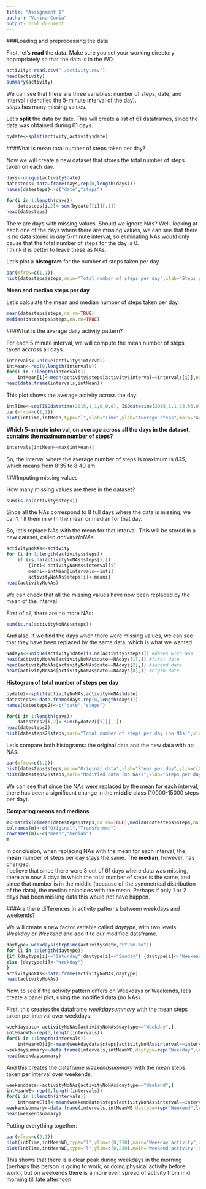 ```yaml
---
title: "Assignment 1"
author: "Vanina Coria"
output: html_document
---
```


###Loading and preprocessing the data


First, let's **read** the data. Make sure you set your working directory appropriately so that the data is in the WD.

```r
activity<-read.csv("./activity.csv")
head(activity)
summary(activity)
```

We can see that there are three variables: number of steps, date, and interval (identifies the 5-minute interval of the day).   
*steps* has many missing values. 

Let's **split** the data by date. This will create a list of 61 dataframes, since the data was obtained during 61 days.

```r
bydate<-split(activity,activity$date)
```

###What is mean total number of steps taken per day?

Now we will create a new dataset that stores the total number of steps taken on each day.

```r
days<-unique(activity$date)
datesteps<-data.frame(days,rep(0,length(days)))
names(datesteps)<-c("date","steps")

for(i in 1:length(days))
    datesteps[i,2]<-sum(bydate[[i]][,1])
head(datesteps)
```

There are days with missing values. Should we ignore NAs? Well, looking at each one of the days where there are missing values, we can see that there is no data stored in *any* 5-minute interval, so eliminating NAs would only cause that the total number of steps for the day is 0.  
I think it is better to leave these as NAs.

Let's plot a **histogram** for the number of steps taken per day.

```r
par(mfrow=c(1,1))
hist(datesteps$steps,main="Total number of steps per day",xlab="Steps per day")
```

**Mean and median steps per day**

Let's calculate the mean and median number of steps taken per day.
```r
mean(datesteps$steps,na.rm=TRUE)
median(datesteps$steps,na.rm=TRUE)
```

###What is the average daily activity pattern?

For each 5 minute interval, we will compute the mean number of steps taken accross all days.

```r
intervals<-unique(activity$interval)
intMean<-rep(0,length(intervals))
for(i in 1:length(intervals))
    intMean[i]<-mean(activity$steps[activity$interval==intervals[i]],na.rm=TRUE)
head(data.frame(intervals,intMean))
```

This plot shows the average activity across the day:

```r
intTime<-seq(ISOdatetime(2015,1,1,0,0,0), ISOdatetime(2015,1,1,23,55,0), by=(60*5))
par(mfrow=c(1,1))
plot(intTime,intMean,type="l",xlab="Time",ylab="Average steps",main="Average daily pattern")
```

**Which 5-minute interval, on average across all the days in the dataset, contains the maximum number of steps?**

```r
intervals[intMean==max(intMean)]
```

So, the interval where the average number of steps is maximum is *835*, which means from 8:35 to 8:40 am.


###Imputing missing values

How many missing values are there in the dataset?

```r
sum(is.na(activity$steps))
```

Since all the NAs correspond to 8 full days where the data is missing, we can't fill them in with the mean or median for that day.

So, let's replace NAs with the mean for that interval. This will be stored in a new dataset, called *activityNoNAs*.

```r
activityNoNAs<-activity
for (i in 1:length(activity$steps))
    if (is.na(activityNoNAs$steps[i]))
        {inti<-activityNoNAs$interval[i]
        meani<-intMean[intervals==inti]
        activityNoNAs$steps[i]<-meani}
head(activityNoNAs)
```

We can check that all the missing values have now been replaced by the mean of the interval.

First of all, there are no more NAs:

```r
sum(is.na(activityNoNAs$steps))
```

And also, if we find the days when there were missing values, we can see that they have been replaced by the same data, which is what we wanted.

```r
NAdays<-unique(activity$date[is.na(activity$steps)]) #dates with NAs
head(activityNoNAs[activityNoNAs$date==NAdays[1],]) #first date
head(activityNoNAs[activityNoNAs$date==NAdays[2],]) #second date
head(activityNoNAs[activityNoNAs$date==NAdays[8],]) #eigth date
```

**Histogram of total number of steps per day**

```r
bydate2<-split(activityNoNAs,activityNoNAs$date)
datesteps2<-data.frame(days,rep(0,length(days)))
names(datesteps2)<-c("date","steps")

for(i in 1:length(days))
    datesteps2[i,2]<-sum(bydate2[[i]][,1])
head(datesteps2)
hist(datesteps2$steps,main="Total number of steps per day (no NAs)",xlab="Steps per day")
```

Let's compare both histograms: the original data and the new data with no NAs.

```r
par(mfrow=c(1,2))
hist(datesteps$steps,main="Original data",xlab="Steps per day",ylim=c(0,40))
hist(datesteps2$steps,main="Modified data (no NAs)",xlab="Steps per day",ylim=c(0,40))
```

We can see that since the NAs were replaced by the mean for each interval, there has been a significant change in the **middle** class (10000-15000 steps per day). 

**Comparing means and medians**

```r
m<-matrix(c(mean(datesteps$steps,na.rm=TRUE),median(datesteps$steps,na.rm=TRUE),mean(datesteps2$steps),median(datesteps2$steps)),2,2)
colnames(m)<-c("Original","Transformed")
rownames(m)<-c("mean","median")
m
```

In conclusion, when replacing NAs with the mean for each interval, the **mean** number of steps per day stays the same. The **median**, however, has changed.  
I believe that since there were 8 out of 61 days where data was missing, there are now 8 days in which the total number of steps is the same, and since that number is in the middle (because of the symmetrical distribution of the data), the median coincides with the mean. Perhaps if only 1 or 2 days had been missing data this would not have happen.


###Are there differences in activity patterns between weekdays and weekends?

We will create a new factor variable called *daytype*, with two levels: *Weekday* or *Weekend* and add it to our modified dataframe.

```r
daytype<-weekdays(strptime(activity$date,"%Y-%m-%d"))
for (i in 1:length(daytype))
{if (daytype[i]=="Saturday"|daytype[i]=="Sunday") {daytype[i]<-"Weekend"}
else {daytype[i]<-"Weekday"}
}
activityNoNAs<-data.frame(activityNoNAs,daytype)
head(activityNoNAs)
```

Now, to see if the activity pattern differs on Weekdays or Weekends, let's create a panel plot, using the modified data (no NAs).

First, this creates the dataframe *weekdaysummary* with the mean steps taken per interval over weekdays.

```r
weekdaydata<-activityNoNAs[activityNoNAs$daytype=="Weekday",]
intMeanWD<-rep(0,length(intervals))
for(i in 1:length(intervals))
    intMeanWD[i]<-mean(weekdaydata$steps[activityNoNAs$interval==intervals[i]],na.rm=TRUE)
weekdaysummary<-data.frame(intervals,intMeanWD,daytype=rep("Weekday",length(intervals)))
head(weekdaysummary)
```

And this creates the dataframe *weekendsummary* with the mean steps taken per interval over weekends.

```r
weekenddata<-activityNoNAs[activityNoNAs$daytype=="Weekend",]
intMeanWE<-rep(0,length(intervals))
for(i in 1:length(intervals))
    intMeanWE[i]<-mean(weekenddata$steps[activityNoNAs$interval==intervals[i]],na.rm=TRUE)
weekendsummary<-data.frame(intervals,intMeanWE,daytype=rep("Weekend",length(intervals)))
head(weekendsummary)
```

Putting everything together:

```r
par(mfrow=c(2,1))
plot(intTime,intMeanWD,type="l",ylim=c(0,230),main="Weekday activity",xlab="Time",ylab="Average steps")
plot(intTime,intMeanWE,type="l",ylim=c(0,230),main="Weekend activity",xlab="Time",ylab="Average steps")
```

This shows that there is a clear peak during weekdays in the morning (perhaps this person is going to work, or doing physical activity before work), but on weekends there is a more even spread of activity from mid morning till late afternoon.   



